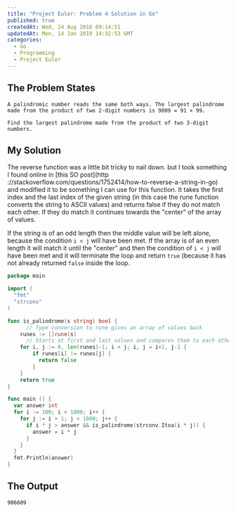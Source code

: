 ```yaml
---
title: "Project Euler: Problem 4 Solution in Go"
published: true
createdAt: Wed, 24 Aug 2016 09:14:51
updatedAt: Mon, 14 Jan 2019 14:32:53 GMT
categories:
  - Go
  - Programming
  - Project Euler
---
```


## The Problem States

```
A palindromic number reads the same both ways. The largest palindrome made from the product of two 2-digit numbers is 9009 = 91 × 99.

Find the largest palindrome made from the product of two 3-digit numbers.
```

## My Solution

The reverse function was a little bit tricky to nail down. but I took something I found online in [this SO post](http
://stackoverflow.com/questions/1752414/how-to-reverse-a-string-in-go) and modified it to be something I can use for
this function. It takes the first index and the last index of the given string (in this case the rune function
converts the string to ASCII values) and returns false if they do not match each other. If they do match it continues
towards the "center" of the array of values.

If the string is of an odd length then the middle value will be left alone, because the condition `i < j` will have
been met. If the array is of an even length it will match it until the "center" and then the condition of `i < j`
will have been met and it will terminate the loop and return `true` (because it has not already returned `false`
inside the loop.

```go
package main

import (
  "fmt"
  "strconv"
)

func is_palindrome(s string) bool {
      // Type conversion to rune gives an array of values back
    runes := []rune(s)
      // Starts at first and last values and compares them to each other, working towards the middle
    for i, j := 0, len(runes)-1; i < j; i, j = i+1, j-1 {
        if runes[i] != runes[j] {
          return false
        }
    }
    return true
}

func main () {
  var answer int
  for i := 100; i < 1000; i++ {
    for j := i + 1; j < 1000; j++ {
      if i * j > answer && is_palindrome(strconv.Itoa(i * j)) {
        answer = i * j
      }
    }
  }
  fmt.Println(answer)
}
```

## The Output

```bash
906609
```
